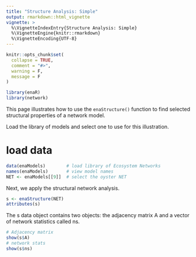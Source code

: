 ```yaml
---
title: "Structure Analysis: Simple"
output: rmarkdown::html_vignette
vignette: >
  %\VignetteIndexEntry{Structure Analysis: Simple}
  %\VignetteEngine{knitr::rmarkdown}
  %\VignetteEncoding{UTF-8}
---
```


```r
knitr::opts_chunk$set(
  collapse = TRUE,
  comment = "#>",
  warning = F,
  message = F
)
```

```r
library(enaR)
library(network)
```


This page illustrates how to use the `enaStructure()` function to find selected structural properties of a network model.

Load the library of models and select one to use for this illustration.

# load data

```r
data(enaModels)        # load library of Ecosystem Networks
names(enaModels)       # view model names
NET <- enaModels[[9]]  # select the oyster NET
```
Next, we apply the structural network analysis.

```r
s <- enaStructure(NET)
attributes(s)
```

The s data object contains two objects: the adjacency matrix A and a vector of network statistics called ns.

```r
# Adjacency matrix
show(s$A)
# network stats
show(s$ns)
```